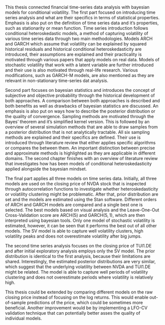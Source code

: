 This thesis connected financial time-series data analysis with bayesian models for conditional volatility.
The first part focused on introducing time series analysis and what are their specifics in terms of statistical
properties. Emphasis is also put on the definition of time series data and it's properties, such as stationarity or
mean function. Time series introduction follows conditional heteroskedastic models, a method of capturing volatility of
various time series data through two main methodologies. Models ARCH and GARCH which assume that volatility can be
explained by squared historical residuals and historical conditional heteroskedasticity are introduced, their
assumptions are explained and their practicality is motivated through various papers that apply models on real data.
Models of stochastic volatility that work with a latent variable are further introduced and their use is also motivated
through real-life research. Various modifications, such as GARCH-M models, are also mentioned as they are relevant
in non-stationary time-series dat analysis.

Second part focuses on bayesian statistics and introduces the concept of subjective and objective probability through
the historical development of both approaches. A comparison between both approaches is described and both benefits as
well as drawbacks of bayesian statistics are discussed. An emphasis is also put on ways how to describe the posterior
distribution or the quality of convergence. Sampling methods are motivated through the Bayes' theorem and it's
simplified kernel version. This is followed by an overview of several simulation methods that are able to draw
samples from a posterior distribution that is not analytically tractable. All six sampling methods are explained and
their specifics are defined. Their use is introduced through literature review that either applies specific algorithms
or compares the between them. An important distinction between precise and approximate methods is highlighted as they
are applicable in different domains. The second chapter finishes with an overview of literature review that
investigates how has been models of conditional heteroskedasticity applied alongside the bayesian mindset.

The final part applies all three models on time series data. Initially, all three models are used on the closing price
of NVDA stock that is inspected through autocorrelation functions to investigate whether heteroskedasticity or
volatility clustering might be problematic. After that, prior distribution are set and the models are estimated using
the Stan software. Different orders of ARCH and GARCH models are compared and a single best one is selected. The best
models based on visual analysis and the Leave-One-Out Cross-Validation score are ARCH$(5)$ and GARCH$(5, 1)$, which are
then interpreted using bayesian tools. Only one model of stochastic volatility is estimated, however, it can be seen
that it performs the best out of all other models. The SV model is able to capture well volatility clusters, high
volatility peaks and does not overestimate volatility after big jumps.

The second time series analysis focuses on the closing price of TUI1.DE and after initial exploratory analysis employs
only the SV model. The prior distribution is identical to the first analysis, because their limitations are shared.
Interestingly, the estimated posterior distributions are very similar, which suggest that the underlying volatility
between NVDA and TUI1.DE might be related. The model is able to capture well periods of volatility clustering and does
not overestimate periods where volatility is relatively high.

This thesis could be extended by comparing different models on the raw closing price instead of focusing on the log
returns. This would enable out-of-sample predictions of the price, which could be sometimes more beneficial. Another
improvement would be by implementing a LFO-CV validation technique that can potentially better asses the quality of
individual models.